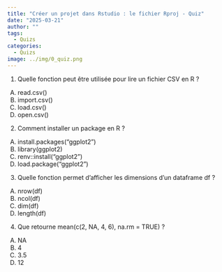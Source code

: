 ```yaml
---
title: "Créer un projet dans Rstudio : le fichier Rproj - Quiz"
date: "2025-03-21"
author: ""
tags:
  - Quizs
categories:
  - Quizs
image: ../img/0_quiz.png
---
```


1. Quelle fonction peut être utilisée pour lire un fichier CSV en R ?
A) read.csv()
B) import.csv()
C) load.csv()
D) open.csv()

2. Comment installer un package en R ?
A) install.packages("ggplot2")
B) library(ggplot2)
C) renv::install("ggplot2")
D) load.package("ggplot2")

3. Quelle fonction permet d'afficher les dimensions d'un dataframe df ?
A) nrow(df)
B) ncol(df)
C) dim(df)
D) length(df)

4. Que retourne mean(c(2, NA, 4, 6), na.rm = TRUE) ?
A) NA
B) 4
C) 3.5
D) 12